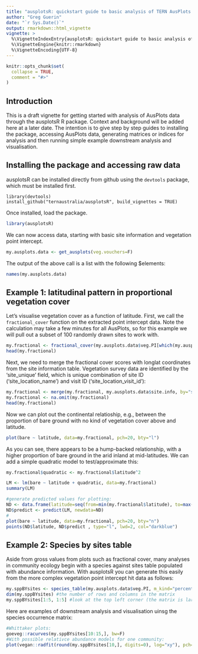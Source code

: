 ```yaml
---
title: "ausplotsR: quickstart guide to basic analysis of TERN AusPlots vegetation data"
author: "Greg Guerin"
date: "`r Sys.Date()`"
output: rmarkdown::html_vignette
vignette: >
  %\VignetteIndexEntry{ausplotsR: quickstart guide to basic analysis of TERN AusPlots vegetation data}
  %\VignetteEngine{knitr::rmarkdown}
  %\VignetteEncoding{UTF-8}
---
```


```r
knitr::opts_chunk$set(
  collapse = TRUE,
  comment = "#>"
)
```

## Introduction

This is a draft vignette for getting started with analysis of AusPlots data through the ausplotsR R package. Context and background will be added here at a later date. The intention is to give step by step guides to installing the package, accessing AusPlots data, generating matrices or indices for analysis and then running simple example downstream analysis and visualisation.

## Installing the package and accessing raw data

ausplotsR can be installed directly from github using the `devtools` package, which must be installed first.

```
library(devtools)
install_github("ternaustralia/ausplotsR", build_vignettes = TRUE)
```

Once installed, load the package.

```R
library(ausplotsR)
```

We can now access data, starting with basic site information and vegetation point intercept.

```r
my.ausplots.data <- get_ausplots(veg.vouchers=F)
```

The output of the above call is a list with the following $elements:

```r
names(my.ausplots.data)
```


## Example 1: latitudinal pattern in proportional vegetation cover

Let's visualise vegetation cover as a function of latitude. First, we call the `fractional_cover` function on the extracted point intercept data. Note the calculation may take a few minutes for all AusPlots, so for this example we will pull out a subset of 100 randomly drawn sites to work with.

```r
my.fractional <- fractional_cover(my.ausplots.data$veg.PI[which(my.ausplots.data$veg.PI$site_unique %in% sample(my.ausplots.data$site.info$site_unique, 100)), ])
head(my.fractional)
```

Next, we need to merge the fractional cover scores with longlat coordinates from the site information table. Vegetation survey data are identified by the 'site_unique' field, which is unique combination of site ID ('site_location_name') and visit ID ('site_location_visit_id'):

```r
my.fractional <- merge(my.fractional, my.ausplots.data$site.info, by="site_unique")[,c("site_unique", "bare", "brown", "green", "NA.", "longitude", "latitude")]
my.fractional <- na.omit(my.fractional)
head(my.fractional)
```

Now we can plot out the continental relatioship, e.g., between the proportion of bare ground with no kind of vegetation cover above and latitude.

```r
plot(bare ~ latitude, data=my.fractional, pch=20, bty="l")
```

As you can see, there appears to be a hump-backed relationship, with a higher proportion of bare ground in the arid inland at mid-latitudes. We can add a simple quadratic model to test/approximate this:

```r
my.fractional$quadratic <- my.fractional$latitude^2

LM <- lm(bare ~ latitude + quadratic, data=my.fractional)
summary(LM)

#generate predicted values for plotting:
ND <- data.frame(latitude=seq(from=min(my.fractional$latitude), to=max(my.fractional$latitude), length.out=50), quadratic=seq(from=min(my.fractional$latitude), to=max(my.fractional$latitude), length.out=50)^2)
ND$predict <- predict(LM, newdata=ND)
#
plot(bare ~ latitude, data=my.fractional, pch=20, bty="n")
points(ND$latitude, ND$predict , type="l", lwd=2, col="darkblue")
```

## Example 2: Species by sites table

Aside from gross values from plots such as fractional cover,  many analyses in community ecology begin with a species against sites table populated with abundance information. With ausplotsR you can generate this easily from the more complex vegetation point intercept hit data as follows:

```r
my.sppBYsites <- species_table(my.ausplots.data$veg.PI, m_kind="percent_cover", cover_type="PFC")
dim(my.sppBYsites) #the number of rows and columns in the matrix
my.sppBYsites[1:5, 1:5] #look at the top left corner (the matrix is large)

```

Here are examples of downstream analysis and visualisation uinsg the species occurrence matrix:

```r
#Whittaker plots:
goeveg::racurves(my.sppBYsites[10:15,], bw=F)
#With possible relativce abundance models for one community:
plot(vegan::radfit(round(my.sppBYsites[10,], digits=0), log="xy"), pch=20)
```